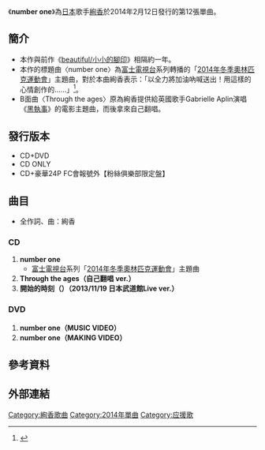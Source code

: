 {{lowercase}}{{Infobox Single 
| Name           = number one
| Artist         = [[絢香|絢香]]
| Album          = 
| A-side         = 
| B-side         = 
| Released       = 2014年2月12日
| Format         = 
| Recorded       = 
| Genre          = [[J-POP|J-POP]]
| Length         = 
| Label          = [[A_stAtion|A stAtion]]/[[avex|avex marketing]]
| Writer         = 絢香
| Producer       = 
| Certification  = 
| Chart position = 
| Last single    = [[beautiful/小小的腳印|beautiful/小小的腳印]]<br />（2013年）
| This single    = '''number one'''<br />（2014年）
| Next single    = [[虹色_(絢香單曲)|虹色]]<br />（2014年）
| Misc           = 
}}
《'''number one'''》為[[日本|日本]]歌手[[絢香|絢香]]於2014年2月12日發行的第12張單曲。

==簡介==
* 本作與前作《[[beautiful/小小的腳印|beautiful/小小的腳印]]》相隔約一年。
* 本作的標題曲〈number one〉為[[富士電視台|富士電視台]]系列轉播的「[[2014年冬季奧林匹克運動會|2014年冬季奧林匹克運動會]]」主題曲，對於本曲絢香表示：「以全力將加油吶喊送出！用這樣的心情創作的……」<ref name="奧運">{{cite web |url=http://natalie.mu/music/news/106183 |title=絢香、新曲「number one」がソチ五輪テーマソングに |accessdate=2013-12-20 |work= |publisher=natalie |date=2013-12-20 |archive-date=2013-12-21 |archive-url=https://web.archive.org/web/20131221050658/http://natalie.mu/music/news/106183 |dead-url=no }}</ref>。
*B面曲〈Through the ages〉原為絢香提供給英國歌手Gabrielle Aplin演唱《[[黑執事|黑執事]]》的電影主題曲，而後拿來自己翻唱。

==發行版本==
* CD+DVD
* CD ONLY
* CD+豪華24P FC會報號外【粉絲俱樂部限定盤】
==曲目==
*全作詞、曲：絢香
===CD===
#'''number one'''
#*[[富士電視台|富士電視台]]系列「[[2014年冬季奧林匹克運動會|2014年冬季奧林匹克運動會]]」主題曲
#'''Through the ages（自己翻唱 ver.）'''
#'''開始的時刻（{{lang|ja|はじまりのとき}}）（2013/11/19 日本武道館Live ver.）'''

===DVD===
#'''number one（MUSIC VIDEO）'''
#'''number one（MAKING VIDEO）'''

==參考資料==
{{Reflist}}

==外部連結==

{{絢香}}

[[Category:絢香歌曲|Category:絢香歌曲]]
[[Category:2014年單曲|Category:2014年單曲]]
[[Category:应援歌|Category:应援歌]]
